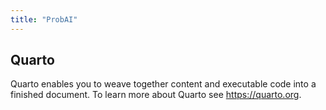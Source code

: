 ```yaml
---
title: "ProbAI"
---
```


## Quarto

Quarto enables you to weave together content and executable code into a finished document. To learn more about Quarto see <https://quarto.org>.
